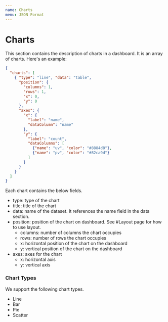 ```yaml
---
name: Charts
menu: JSON Format
---
```


# Charts

This section contains the description of charts in a dashboard. It is an array of charts. Here's an example:

```json
{
  "charts": [
    { "type": "line", "data": "table",
      "position": {
        "columns": 1,
        "rows": 1,
        "x": 0,
        "y": 0
      },
      "axes": {
        "x": {
          "label": "name",
          "dataColumn": "name"
        },
        "y": {
          "label": "count",
          "dataColumns": [
            {"name": "uv", "color": "#8884d8"},
            {"name": "pv", "color": "#82ca9d"}
          ]
        }
      }
    }
  ]
}
```

Each chart contains the below fields.

- type: type of the chart
- title: title of the chart
- data: name of the dataset. It references the name field in the data section.
- position: position of the chart on dashboard. See #Layout page for how to use layout.
  * columns: number of columns the chart occupies
  * rows: number of rows the chart occupies
  * x: horizontal position of the chart on the dashboard
  * y: vertical position of the chart on the dashboard
- axes: axes for the chart
  * x: horizontal axis
  * y: vertical axis

### Chart Types

We support the following chart types.

- Line
- Bar
- Pie
- Scatter